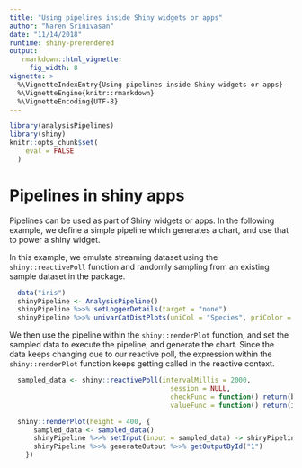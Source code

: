 ```yaml
---
title: "Using pipelines inside Shiny widgets or apps"
author: "Naren Srinivasan"
date: "11/14/2018"
runtime: shiny-prerendered
output:
   rmarkdown::html_vignette:
     fig_width: 8
vignette: >
  %\VignetteIndexEntry{Using pipelines inside Shiny widgets or apps}
  %\VignetteEngine{knitr::rmarkdown}
  %\VignetteEncoding{UTF-8}
---
```


```r
library(analysisPipelines)
library(shiny)
knitr::opts_chunk$set(
    eval = FALSE
  )
```

# Pipelines in shiny apps
Pipelines can be used as part of Shiny widgets or apps. In the following example, we define a simple pipeline which generates a chart, and use that to power a shiny widget.

In this example, we emulate streaming dataset using the `shiny::reactivePoll` function and randomly sampling from an existing sample dataset in the package.



```r
  data("iris")
  shinyPipeline <- AnalysisPipeline()
  shinyPipeline %>>% setLoggerDetails(target = "none")
  shinyPipeline %>>% univarCatDistPlots(uniCol = "Species", priColor = "blue", optionalPlots = 0, storeOutput = T) ->   shinyPipeline
```


We then use the pipeline within the `shiny::renderPlot` function, and set the sampled data to execute the pipeline, and generate the chart. Since the data keeps changing due to our reactive poll, the expression within the `shiny::renderPlot` function keeps getting called in the reactive context.


```r
  sampled_data <- shiny::reactivePoll(intervalMillis = 2000,
                                        session = NULL,
                                        checkFunc = function() return(base::sample(1:100, 1)),
                                        valueFunc = function() return(iris[sample(1:nrow(iris), 100),]))
```

```r
  shiny::renderPlot(height = 400, {
      sampled_data <- sampled_data()
      shinyPipeline %>>% setInput(input = sampled_data) -> shinyPipeline
      shinyPipeline %>>% generateOutput %>>% getOutputById("1")
    })
```

